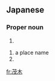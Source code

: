 ==Japanese==
{{ja-kanjitab|茂|木}}

===Proper noun===
{{ja-pos|もぎ|proper}}

# {{surname|lang=ja|sort=もぎ}}

{{ja-pos|もてぎ|proper}}

# a place name
# {{surname|lang=ja|sort=もてぎ}}

[[fr:茂木]]